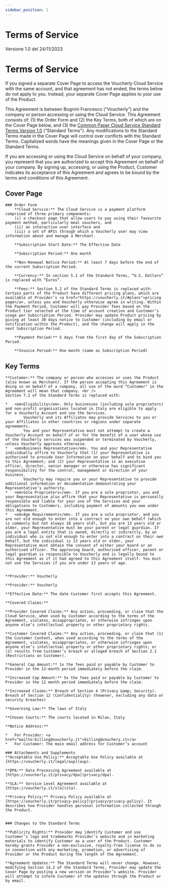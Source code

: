```yaml
---
sidebar_position: 1
---
```


# Terms of Service

Versione 1.0 del 24/11/2023

Terms of Service
================================================================================================

If you signed a separate Cover Page to access the Voucherly Cloud Service with the same account, and that agreement has not ended, the terms below do not apply to you. 
Instead, your separate Cover Page applies to your use of the Product.

This Agreement is between Bognini Francesco (“Voucherly”) and the company or person accessing or using the Cloud Service. 
This Agreement consists of: (1) the Order Form and (2) the Key Terms, both of which are on the Cover Page below, and (3) the <a href="https://commonpaper.com/standards/cloud-service-agreement/1.0">Common Paper Cloud Service Standard Terms Version 1.0</a> (“Standard Terms"). 
Any modifications to the Standard Terms made in the Cover Page will control over conflicts with the Standard Terms. Capitalized words have the meanings given in the Cover Page or the Standard Terms. 

If you are accessing or using the Cloud Service on behalf of your company, you represent that you are authorized to accept this Agreement on behalf of your company. 
By signing up, accessing, or using the Product, Customer indicates its acceptance of this Agreement and agrees to be bound by the terms and conditions of this Agreement.


## Cover Page

    ### Order Form
        **Cloud Service:** The Cloud Service is a payment platform comprised of three primary components: 
        (i) a checkout page that allow users to pay using their favourite payment method, particularly meal vouchers, and 
        (ii) an interactive user interface and 
        (iii) a set of APIs through which a Voucherly user may view information about and manage a Merchant.
        
        **Subscription Start Date:** The Effective Date

        **Subscription Period:** One month

        **Non-Renewal Notice Period:** At least 7 days before the end of the current Subscription Period.

        **Currency:** In section 5.1 of the Standard Terms, “U.S. Dollars” is replaced with “Euros”.

        **Fees:** Section 5.2 of the Standard Terms is replaced with: Certain parts of the Product have different pricing plans, which are available at Provider’s <a href="https://voucherly.it/#plans">pricing page</a>, unless you and Voucherly otherwise agree in writing. Within the Payment Period, Customer will pay Provider fees based on the Product tier selected at the time of account creation and Customer’s usage per Subscription Period. Provider may update Product pricing by giving at least 30 days notice to Customer (including by email or notification within the Product), and the change will apply in the next Subscription Period.

        **Payment Period:** 5 days from the first day of the Subscription Period.

        **Invoice Period:** One month (same as Subscription Period)


## Key Terms

    **Customer:** The company or person who accesses or uses the Product (also known as Merchant). If the person accepting this Agreement is doing so on behalf of a company, all use of the word “Customer" in the Agreement will mean that company. <br /> 
    Section 7.2 of the Standard Terms is replaced with: 

    *   <em>Eligibility</em>. Only businesses (including sole proprietors) and non-profit organisations located in Italy are eligible to apply for a Voucherly Account and use the Services. 
            Voucherly and its Affiliates may provide Services to you or your Affiliates in other countries or regions under separate agreements. 
            You and your Representative must not attempt to create a Voucherly Account on behalf of or for the benefit of a user whose use of the Voucherly services was suspended or terminated by Voucherly, unless Voucherly approves otherwise.
    *   <em>Business Representative</em>. You and your Representative individually affirm to Voucherly that (1) your Representative is authorised to provide User Information on your behalf and to bind you to this Agreement; and (2) your Representative is an executive officer, director, senior manager or otherwise has significant responsibility for the control, management or direction of your business.
            Voucherly may require you or your Representative to provide additional information or documentation demonstrating your Representative’s authority.
    *   <em>Sole Proprietors</em>. If you are a sole proprietor, you and your Representative also affirm that your Representative is personally responsible and liable for your use of the Services and your obligations to Customers, including payment of amounts you owe under this Agreement.
    *   <em>Age Requirements</em>. If you are a sole proprietor, and you are not old enough to enter into a contract on your own behalf (which is commonly but not always 18 years old), but you are 13 years old or older, your Representative must be your parent or legal guardian. If you are a legal entity that is owned, directly or indirectly, by an individual who is not old enough to enter into a contract on their own behalf, but the individual is 13 years old or older, your Representative must obtain the consent of either your board or an authorised officer. The approving board, authorised officer, parent or legal guardian is responsible to Voucherly and is legally bound to this Agreement as if it had agreed to this Agreement itself. You must not use the Services if you are under 13 years of age.


    **Provider:** Voucherly

    **Provider:** Voucherly

    **Effective Date:** The date Customer first accepts this Agreement.

    **Covered Claims:**

    **Provider Covered Claims:** Any action, proceeding, or claim that the Cloud Service, when used by Customer according to the terms of the Agreement, violates, misappropriates, or otherwise infringes upon anyone else’s intellectual property or other proprietary rights.

    **Customer Covered Claims:** Any action, proceeding, or claim that (1) the Customer Content, when used according to the terms of the Agreement, violates, misappropriates, or otherwise infringes upon anyone else’s intellectual property or other proprietary rights; or (2) results from Customer’s breach or alleged breach of Section 2.1 (Restrictions on Customer).

    **General Cap Amount:** 1x the fees paid or payable by Customer to Provider in the 12-month period immediately before the claim.

    **Increased Cap Amount:** 5x the fees paid or payable by Customer to Provider in the 12 month period immediately before the claim.

    **Increased Claims:** Breach of Section 4 (Privacy &amp; Security). Breach of Section 12 (Confidentiality) (however, excluding any data or security breaches)

    **Governing Law:** The laws of Italy

    **Chosen Courts:** The courts located in Milan, Italy

    **Notice Address:**

    *   For Provider: <a href="mailto:billing@voucherly.it">billing@vouchery.it</a>
    *   For Customer: The main email address for Customer’s account
    
    ### Attachments and Supplements
    **Acceptable Use Policy:** Acceptable Use Policy available at [https://voucherly.it/legal/aup](aup).

    **DPA:** Data Processing Agreement available at [https://voucherly.it/privacy/dpa](privacy/dpa).

    **SLA:** Service Level Agreement available at [https://voucherly.it/sla](sla).

    **Privacy Policy:** Privacy Policy available at [https://voucherly.it/privacy-policy](privacy/privacy-policy). It describes how Provider handles personal information collected through the Product.  


    ### Changes to the Standard Terms

    **Publicity Rights:** Provider may identify Customer and use Customer’s logo and trademarks Provider’s website and in marketing materials to identify Customer as a user of the Product. Customer hereby grants Provider a non-exclusive, royalty-free license to do so in connection with any marketing, promotion, or advertising of Provider or the Product during the length of the Agreement.

    **Agreement Updates:** The Standard Terms will never change. However, modifying Section 14.2 of the Standard Terms, Provider may update the Cover Page by posting a new version on Provider’s website. Provider will attempt to inform Customer of the updates through the Product or by email.

